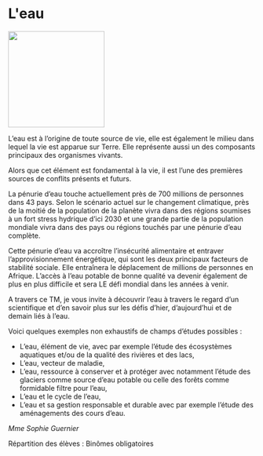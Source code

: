 # L&#039;eau

::: {.center data-latex=""}
![](images/l-eau.jpeg){height=14em}
:::

L'eau est à l'origine de toute source de vie, elle est également le
milieu dans lequel la vie est apparue sur Terre. Elle représente aussi
un des composants principaux des organismes vivants.

Alors que cet élément est fondamental à la vie, il est l'une des
premières sources de conflits présents et futurs. 

La pénurie d'eau touche actuellement près de 700 millions de personnes
dans 43 pays. Selon le scénario actuel sur le changement climatique,
près de la moitié de la population de la planète vivra dans des régions
soumises à un fort stress hydrique d'ici 2030 et une grande partie de
la population mondiale vivra dans des pays ou régions touchés par une
pénurie d'eau complète. 

Cette pénurie d'eau va accroître l'insécurité alimentaire et entraver
l'approvisionnement énergétique, qui sont les deux principaux facteurs
de stabilité sociale. Elle entraînera le déplacement de millions de
personnes en Afrique. L'accès à l'eau potable de bonne qualité va
devenir également de plus en plus difficile et sera LE défi mondial dans
les années à venir.

A travers ce TM, je vous invite à découvrir l'eau à travers le regard
d'un scientifique
et d'en savoir plus sur les défis d'hier, d'aujourd'hui et de demain
liés à l'eau.

\clearpage

Voici quelques exemples non exhaustifs de champs d'études possibles :

-   L'eau, élément de vie, avec par exemple l'étude des écosystèmes
    aquatiques et/ou de la qualité des rivières et des lacs,
-   L'eau, vecteur de maladie,
-   L'eau, ressource à conserver et à protéger avec notamment l'étude
    des glaciers comme source d'eau potable ou celle des forêts comme
    formidable filtre pour l'eau,
-   L'eau et le cycle de l'eau,
-   L'eau et sa gestion responsable et durable avec par exemple
    l'étude des aménagements des cours d'eau.

::: {.signature data-latex=""}
_Mme Sophie Guernier_  
:::
Répartition des élèves : Binômes obligatoires